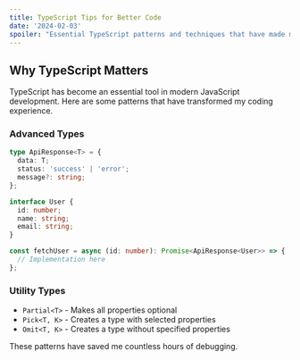 ```yaml
---
title: TypeScript Tips for Better Code
date: '2024-02-03'
spoiler: "Essential TypeScript patterns and techniques that have made my code more robust and maintainable."
---
```


## Why TypeScript Matters

TypeScript has become an essential tool in modern JavaScript development. Here are some patterns that have transformed my coding experience.

### Advanced Types

```typescript
type ApiResponse<T> = {
  data: T;
  status: 'success' | 'error';
  message?: string;
};

interface User {
  id: number;
  name: string;
  email: string;
}

const fetchUser = async (id: number): Promise<ApiResponse<User>> => {
  // Implementation here
};
```

### Utility Types

- `Partial<T>` - Makes all properties optional
- `Pick<T, K>` - Creates a type with selected properties
- `Omit<T, K>` - Creates a type without specified properties

These patterns have saved me countless hours of debugging.